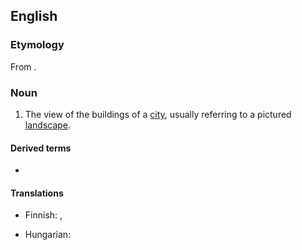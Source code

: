 ==English==
{{wikipedia}}

===Etymology===
From {{suffix|en|city|scape}}.

===Noun===
{{en-noun}}

# The view of the buildings of a [[city]], usually referring to a pictured [[landscape]].

====Derived terms====
* {{l|en|cityscapist}}

====Translations====
{{trans-top|view of a city}}
* Finnish: {{t|fi|kaupunkimaisema}}, {{t+|fi|kaupunkikuva}}
{{trans-mid}}
* Hungarian: {{t|hu|városkép}}
{{trans-bottom}}
